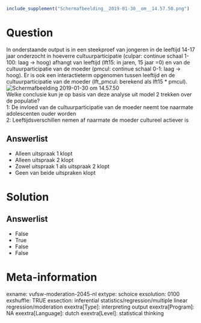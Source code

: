 ```r
include_supplement("Schermafbeelding__2019-01-30__om__14.57.50.png")
```

Question
========
In onderstaande output is in een steekproef van jongeren in de leeftijd
14-17 jaar onderzocht in hoeverre cultuurparticipatie (culpar: continue
schaal 1-100: laag -&gt; hoog) afhangt van leeftijd (lft15: in jaren, 15
jaar =0) en van de cultuurparticipatie van de moeder (pmcul: continue
schaal 0-1: laag -&gt; hoog). Er is ook een interactieterm opgenomen
tussen leeftijd en de cultuurparticipatie van de moeder (lft\_pmcul:
berekend als lft15 \* pmcul).  
<img src="Schermafbeelding__2019-01-30__om__14.57.50.png"
class="fr-fic fr-dii tvcss_2"
alt="Schermafbeelding 2019-01-30 om 14.57.50" />  
Welke conclusie kun je op basis van deze analyse uit model 2 trekken
over de populatie?  
1: De invloed van de cultuurparticipatie van de moeder neemt toe
naarmate adolescenten ouder worden  
2: Leeftijdsverschillen nemen af naarmate de moeder cultureel actiever
is

Answerlist
----------
* Alleen uitspraak 1 klopt
* Alleen uitspraak 2 klopt
* Zowel uitspraak 1 als uitspraak 2 klopt
* Geen van beide uitspraken klopt

Solution
========










Answerlist
----------
* False
* True
* False
* False

Meta-information
================
exname: vufsw-moderation-2045-nl
extype: schoice
exsolution: 0100
exshuffle: TRUE
exsection: inferential statistics/regression/multiple linear regression/moderation
exextra[Type]: interpreting output
exextra[Program]: NA
exextra[Language]: dutch
exextra[Level]: statistical thinking

